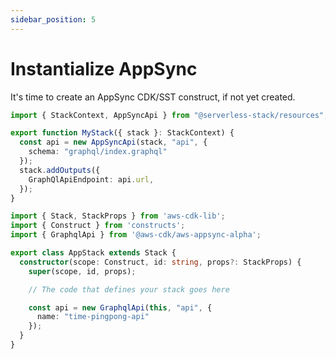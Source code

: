 ```yaml
---
sidebar_position: 5
---
```


# Instantialize AppSync


It's time to create an AppSync CDK/SST construct, if not yet created.

<Tabs>
  <TabItem value="Serverless Stack Toolkit">

```ts title="stacks/MyStack.ts"
import { StackContext, AppSyncApi } from "@serverless-stack/resources";

export function MyStack({ stack }: StackContext) {
  const api = new AppSyncApi(stack, "api", {
    schema: "graphql/index.graphql"
  });
  stack.addOutputs({
    GraphQlApiEndpoint: api.url,
  });
}

```

  </TabItem>
  <TabItem value="AWS Cloud Development Kit">

```ts title="lib/app-stack.ts"
import { Stack, StackProps } from 'aws-cdk-lib';
import { Construct } from 'constructs';
import { GraphqlApi } from '@aws-cdk/aws-appsync-alpha';

export class AppStack extends Stack {
  constructor(scope: Construct, id: string, props?: StackProps) {
    super(scope, id, props);

    // The code that defines your stack goes here

    const api = new GraphqlApi(this, "api", {
      name: "time-pingpong-api"
    });
  }
}
```
  </TabItem>
</Tabs>